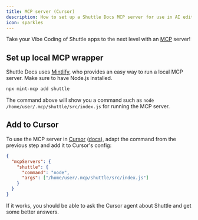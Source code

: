 ```yaml
---
title: MCP server (Cursor)
description: How to set up a Shuttle Docs MCP server for use in AI editors
icon: sparkles
---
```


Take your Vibe Coding of Shuttle apps to the next level with an [MCP](https://modelcontextprotocol.io/introduction) server!

## Set up local MCP wrapper

Shuttle Docs uses [Mintlify](https://mintlify.com/), who provides an easy way to run a local MCP server.
Make sure to have Node.js installed.

```sh
npx mint-mcp add shuttle
```

The command above will show you a command such as `node /home/user/.mcp/shuttle/src/index.js` for running the MCP server.

## Add to Cursor

To use the MCP server in [Cursor](https://www.cursor.com/) ([docs](https://docs.cursor.com/context/model-context-protocol)), adapt the command from the previous step and add it to Cursor's config:

```json
{
  "mcpServers": {
    "shuttle": {
      "command": "node",
      "args": ["/home/user/.mcp/shuttle/src/index.js"]
    }
  }
}
```

If it works, you should be able to ask the Cursor agent about Shuttle and get some better answers.
